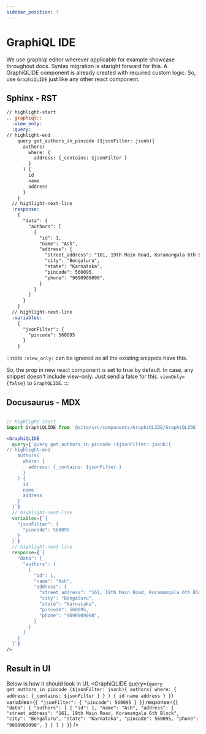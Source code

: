 ```yaml
---
sidebar_position: 7
---
```


# GraphiQL IDE

We use graphiql editor wherever applicable for example showcase throughout docs. Syntax migration is staright forward for this.
A GraphiQLIDE component is already created with required custom logic. So, use `GraphiQLIDE` just like any other react component.

## Sphinx - RST

```rst
// highlight-start
.. graphiql::
  :view_only:
  :query:
// highlight-end
    query get_authors_in_pincode ($jsonFilter: jsonb){
      authors(
        where: {
          address: {_contains: $jsonFilter }
        }
      ) {
        id
        name
        address
      }
    }
  // highlight-next-line
  :response:
    {
      "data": {
        "authors": [
          {
            "id": 1,
            "name": "Ash",
            "address": {
              "street_address": "161, 19th Main Road, Koramangala 6th Block",
              "city": "Bengaluru",
              "state": "Karnataka",
              "pincode": 560095,
              "phone": "9090909090",
            }
          }
        ]
      }
    }
  // highlight-next-line
  :variables:
    {
      "jsonFilter": {
        "pincode": 560095
      }
    }
```

:::note
  `:view_only:` can be ignored as all the existing snippets have this.

  So, the prop in new react component is set to true by default. In case, any snippet doesn't include view-only. Just send a false for this. `viewOnly={false}` to `GraphQLIDE`.
:::


## Docusaurus - MDX
```jsx

// highlight-start
import GraphiQLIDE from '@site/src/components/GraphiQLIDE/GraphiQLIDE';

<GraphiQLIDE
  query={`query get_authors_in_pincode ($jsonFilter: jsonb){
// highlight-end
    authors(
      where: {
        address: {_contains: $jsonFilter }
      }
    ) {
      id
      name
      address
    }
  }`}
  // highlight-next-line
  variables={`{
    "jsonFilter": {
      "pincode": 560095
    }
  }`}
  // highlight-next-line
  response={`{
    "data": {
      "authors": [
        {
          "id": 1,
          "name": "Ash",
          "address": {
            "street_address": "161, 19th Main Road, Koramangala 6th Block",
            "city": "Bengaluru",
            "state": "Karnataka",
            "pincode": 560095,
            "phone": "9090909090",
          }
        }
      ]
    }
  }`}
/>
```

## Result in UI

Below is how it should look in UI.
<GraphiQLIDE
  query={`query get_authors_in_pincode ($jsonFilter: jsonb){
    authors(
      where: {
        address: {_contains: $jsonFilter }
      }
    ) {
      id
      name
      address
    }
  }`}
  variables={`{
    "jsonFilter": {
      "pincode": 560095
    }
  }`}
  response={`{
    "data": {
      "authors": [
        {
          "id": 1,
          "name": "Ash",
          "address": {
            "street_address": "161, 19th Main Road, Koramangala 6th Block",
            "city": "Bengaluru",
            "state": "Karnataka",
            "pincode": 560095,
            "phone": "9090909090",
          }
        }
      ]
    }
  }`}
/>